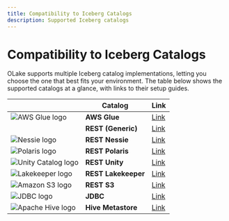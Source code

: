 ```yaml
---
title: Compatibility to Iceberg Catalogs
description: Supported Iceberg catalogs
---
```


# Compatibility to Iceberg Catalogs

OLake supports multiple Iceberg catalog implementations, letting you choose the one that best fits your environment. The table below shows the supported catalogs at a glance, with links to their setup guides.

|                                                                                           | Catalog             | Link                                                               |
| ----------------------------------------------------------------------------------------- | ------------------- | ------------------------------------------------------------------ |
| <img src="/img/logo/glue.svg" className="mt-3" height={25} alt="AWS Glue logo" />         | **AWS Glue**        | [Link](/docs/writers/iceberg/catalog/glue)                         |
|                                                                                           | **REST (Generic)**  | [Link](/docs/writers/iceberg/catalog/rest?rest-catalog=generic)    |
| <img src="/img/logo/nessie.webp" className="mt-3" height={25} alt="Nessie logo" />         | **REST Nessie**     | [Link](/docs/writers/iceberg/catalog/rest?rest-catalog=nessie)     |
| <img src="/img/logo/polaris.webp" className="mt-3" height={25} alt="Polaris logo" />       | **REST Polaris**    | [Link](/docs/writers/iceberg/catalog/rest?rest-catalog=polaris)    |
| <img src="/img/logo/unity.webp" className="mt-3" height={25} alt="Unity Catalog logo" />   | **REST Unity**      | [Link](/docs/writers/iceberg/catalog/rest?rest-catalog=unity)      |
| <img src="/img/logo/lakekeeper.webp" className="mt-3" height={25} alt="Lakekeeper logo" /> | **REST Lakekeeper** | [Link](/docs/writers/iceberg/catalog/rest?rest-catalog=lakekeeper) |
| <img src="/img/logo/s3.webp" className="mt-3" height={25} alt="Amazon S3 logo" />          | **REST S3**         | [Link](/docs/writers/iceberg/catalog/rest?rest-catalog=s3-tables)  |
| <img src="/img/logo/jdbc.webp" className="mt-3" height={25} alt="JDBC logo" />            | **JDBC**            | [Link](/docs/writers/iceberg/catalog/jdbc)                         |
| <img src="/img/logo/hive.webp" className="mt-3" height={25} alt="Apache Hive logo" />      | **Hive Metastore**  | [Link](/docs/writers/iceberg/catalog/hive)                         |
